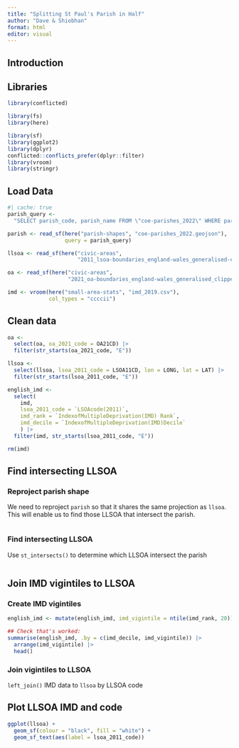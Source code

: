 ```yaml
---
title: "Splitting St Paul's Parish in Half"
author: "Dave & Shiobhan"
format: html
editor: visual
---
```


## Introduction

## Libraries

```r
library(conflicted)

library(fs)
library(here)

library(sf)
library(ggplot2)
library(dplyr)
conflicted::conflicts_prefer(dplyr::filter)
library(vroom)
library(stringr)
```

## Load Data

```r
#| cache: true
parish_query <-
  "SELECT parish_code, parish_name FROM \"coe-parishes_2022\" WHERE parish_code = 550049"

parish <- read_sf(here("parish-shapes", "coe-parishes_2022.geojson"),
                  query = parish_query)

llsoa <- read_sf(here("civic-areas",
                      "2011_lsoa-boundaries_england-wales_generalised-clipped"))

oa <- read_sf(here("civic-areas",
                   "2021_oa-boundaries_england-wales_generalised_clipped"))

imd <- vroom(here("small-area-stats", "imd_2019.csv"),
             col_types = "ccccii")
```

## Clean data

```r
oa <-
  select(oa, oa_2021_code = OA21CD) |> 
  filter(str_starts(oa_2021_code, "E"))

llsoa <-
  select(llsoa, lsoa_2011_code = LSOA11CD, lon = LONG, lat = LAT) |> 
  filter(str_starts(lsoa_2011_code, "E"))

english_imd <- 
  select(
    imd, 
    lsoa_2011_code = `LSOAcode(2011)`,
    imd_rank = `IndexofMultipleDeprivation(IMD) Rank`,
    imd_decile = `IndexofMultipleDeprivation(IMD)Decile` 
    ) |> 
  filter(imd, str_starts(lsoa_2011_code, "E"))

rm(imd)
```

## Find intersecting LLSOA

### Reproject parish shape

We need to reproject `parish` so that it shares the same projection as `llsoa`. This will enable us to find those LLSOA that intersect the parish.

```r

```

### Find intersecting LLSOA

Use `st_intersects()` to determine which LLSOA intersect the parish

```r

```

## Join IMD vigintiles to LLSOA

### Create IMD vigintiles

```r
english_imd <- mutate(english_imd, imd_vigintile = ntile(imd_rank, 20))

## Check that's worked:
summarise(english_imd, .by = c(imd_decile, imd_vigintile)) |> 
  arrange(imd_vigintile) |> 
  head()
```

### Join vigintiles to LLSOA

`left_join()` IMD data to `llsoa` by LLSOA code

## Plot LLSOA IMD and code

```r
ggplot(llsoa) +
  geom_sf(colour = "black", fill = "white") + 
  geom_sf_text(aes(label = lsoa_2011_code))
```
